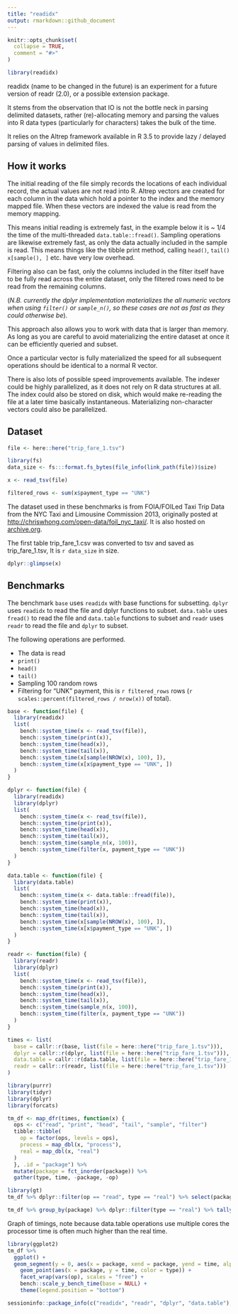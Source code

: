 ```yaml
---
title: "readidx"
output: rmarkdown::github_document
---
```


```r
knitr::opts_chunk$set(
  collapse = TRUE,
  comment = "#>"
)
```

```r
library(readidx)
```

readidx (name to be changed in the future) is an experiment for a future
version of readr (2.0), or a possible extension package.

It stems from the observation that
IO is not the bottle neck in parsing delimited datasets, rather (re)-allocating
memory and parsing the values into R data types (particularly for characters)
takes the bulk of the time.

It relies on the Altrep framework available in R 3.5 to provide lazy / delayed
parsing of values in delimited files.

## How it works

The initial reading of the file simply records the locations of each individual
record, the actual values are not read into R. Altrep vectors are
created for each column in the data which hold a pointer to the index and the
memory mapped file. When these vectors are indexed the value is read from the
memory mapping.

This means initial reading is extremely fast, in the example below it is ~ 1/4
the time of the multi-threaded `data.table::fread()`. Sampling operations
are likewise extremely fast, as only the data actually included in the sample
is read. This means things like the tibble print method, calling `head()`,
`tail()` `x[sample(), ]` etc. have very low overhead.

Filtering also can be fast, only the columns included in the filter itself have
to be fully read across the entire dataset, only the filtered rows need to be
read from the remaining columns.

(*N.B. currently the dplyr implementation
materializes the all numeric vectors when using `filter()` or `sample_n()`, so these cases are not as
fast as they could otherwise be*).

This approach also allows you to work with data that is larger than memory. As
long as you are careful to avoid materializing the entire dataset at once it
can be efficiently queried and subset.

Once a particular vector is fully materialized the speed for all subsequent
operations should be identical to a normal R vector.

There is also lots of possible speed improvements available. The indexer could be highly
parallelized, as it does not rely on R data structures at all. The index could
also be stored on disk, which would make re-reading the file at a later time
basically instantaneous. Materializing non-character vectors could also be
parallelized.

## Dataset

```r
file <- here::here("trip_fare_1.tsv")

library(fs)
data_size <- fs:::format.fs_bytes(file_info(link_path(file))$size)

x <- read_tsv(file)

filtered_rows <- sum(x$payment_type == "UNK")
```

The dataset used in these benchmarks is from FOIA/FOILed Taxi Trip Data from
the NYC Taxi and Limousine Commission 2013, originally posted at
<http://chriswhong.com/open-data/foil_nyc_taxi/>. It is also hosted on
[archive.org](https://archive.org/details/nycTaxiTripData2013).

The first table trip_fare_1.csv was converted to tsv and saved as
trip_fare_1.tsv, It is `r data_size` in size.

```r
dplyr::glimpse(x)
```

## Benchmarks

The benchmark `base` uses `readidx` with base functions for subsetting.
`dplyr` uses `readidx` to read the file and dplyr functions to subset.
`data.table` uses `fread()` to read the file and `data.table` functions to
subset and `readr` uses `readr` to read the file and `dplyr` to subset.

The following operations are performed.

  - The data is read
  - `print()`
  - `head()`
  - `tail()`
  - Sampling 100 random rows
  - Filtering for "UNK" payment, this is `r filtered_rows` rows (`r scales::percent(filtered_rows / nrow(x))` of total).

```r
base <- function(file) {
  library(readidx)
  list(
    bench::system_time(x <- read_tsv(file)),
    bench::system_time(print(x)),
    bench::system_time(head(x)),
    bench::system_time(tail(x)),
    bench::system_time(x[sample(NROW(x), 100), ]),
    bench::system_time(x[x$payment_type == "UNK", ])
  )
}

dplyr <- function(file) {
  library(readidx)
  library(dplyr)
  list(
    bench::system_time(x <- read_tsv(file)),
    bench::system_time(print(x)),
    bench::system_time(head(x)),
    bench::system_time(tail(x)),
    bench::system_time(sample_n(x, 100)),
    bench::system_time(filter(x, payment_type == "UNK"))
  )
}

data.table <- function(file) {
  library(data.table)
  list(
    bench::system_time(x <- data.table::fread(file)),
    bench::system_time(print(x)),
    bench::system_time(head(x)),
    bench::system_time(tail(x)),
    bench::system_time(x[sample(NROW(x), 100), ]),
    bench::system_time(x[x$payment_type == "UNK", ])
  )
}

readr <- function(file) {
  library(readr)
  library(dplyr)
  list(
    bench::system_time(x <- read_tsv(file)),
    bench::system_time(print(x)),
    bench::system_time(head(x)),
    bench::system_time(tail(x)),
    bench::system_time(sample_n(x, 100)),
    bench::system_time(filter(x, payment_type == "UNK"))
  )
}

times <- list(
  base = callr::r(base, list(file = here::here("trip_fare_1.tsv"))),
  dplyr = callr::r(dplyr, list(file = here::here("trip_fare_1.tsv"))),
  data.table = callr::r(data.table, list(file = here::here("trip_fare_1.tsv"))),
  readr = callr::r(readr, list(file = here::here("trip_fare_1.tsv")))
)
```

```r
library(purrr)
library(tidyr)
library(dplyr)
library(forcats)

tm_df <- map_dfr(times, function(x) {
  ops <- c("read", "print", "head", "tail", "sample", "filter")
  tibble::tibble(
    op = factor(ops, levels = ops),
    process = map_dbl(x, "process"),
    real = map_dbl(x, "real")
  )
  }, .id = "package") %>%
  mutate(package = fct_inorder(package)) %>%
  gather(type, time, -package, -op)
```

```r
library(gt)
tm_df %>% dplyr::filter(op == "read", type == "real") %>% select(package, time) %>% gt::gt() %>% fmt_number(vars(time)) %>% tab_header("Real time to read the file", "(base and dplyr both use `readidx`, so are equivalent)")
```

```r
tm_df %>% group_by(package) %>% dplyr::filter(type == "real") %>% tally(wt = time) %>% rename("time" = "n") %>% gt::gt() %>% fmt_number(vars(time)) %>% tab_header("Total time for all operations")
```

Graph of timings, note because data.table operations use multiple cores the
processor time is often much higher than the real time.

```r
library(ggplot2)
tm_df %>%
  ggplot() +
  geom_segment(y = 0, aes(x = package, xend = package, yend = time, alpha = type), color = "grey50") +
    geom_point(aes(x = package, y = time, color = type)) +
    facet_wrap(vars(op), scales = "free") +
    bench::scale_y_bench_time(base = NULL) +
    theme(legend.position = "bottom")
```

```r
sessioninfo::package_info(c("readidx", "readr", "dplyr", "data.table"), dependencies = FALSE)
```
